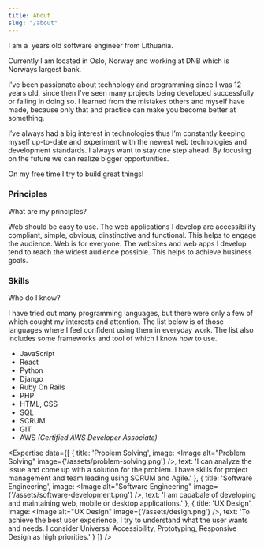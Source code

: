 ---
title: About
slug: "/about"
---


I am a <Year birthDate="1995-05-13" /> years old software engineer from Lithuania.

Currently I am located in Oslo, Norway and working at DNB which is Norways largest bank.

I've been passionate about technology and programming since I was 12 years old, since then I’ve seen many projects being developed successfully or failing in doing so. I learned from the mistakes others and myself have made, because only that and practice can make you become better at something.

I’ve always had a big interest in technologies thus I’m constantly keeping myself up-to-date and experiment with the newest web technologies and development standards. I always want to stay one step ahead. By focusing on the future we can realize bigger opportunities.

On my free time I try to build great things!


### Principles
What are my principles?

Web should be easy to use. The web applications I develop are accessibility compliant, simple, obvious, dinstinctive and functional. This helps to engage the audience. Web is for everyone. The websites and web apps I develop tend to reach the widest audience possible. This helps to achieve business goals.


### Skills
Who do I know?

I have tried out many programming languages, but there were only a few of which cought my interests and attention. The list below is of those languages where I feel confident using them in everyday work. The list also includes some frameworks and tool of which I know how to use.

- JavaScript
- React
- Python
- Django
- Ruby On Rails
- PHP
- HTML, CSS
- SQL
- SCRUM
- GIT
- AWS *(Certified AWS Developer Associate)*

<Expertise data={[
    {
        title: 'Problem Solving',
        image: <Image alt="Problem Solving" image={'/assets/problem-solving.png'} />,
        text: 'I can analyze the issue and come up with a solution for the problem. I have skills for project management and team leading using SCRUM and Agile.'
    },
    {
        title: 'Software Engineering',
        image: <Image alt="Software Engineering" image={'/assets/software-development.png'} />,
        text: 'I am capabale of developing and maintaining web, mobile or desktop applications.'
    },
    {
        title: 'UX Design',
        image: <Image alt="UX Design" image={'/assets/design.png'} />,
        text: 'To achieve the best user experience, I try to understand what the user wants and needs. I consider Universal Accessibility, Prototyping, Responsive Design as high priorities.'
    }
]} />
